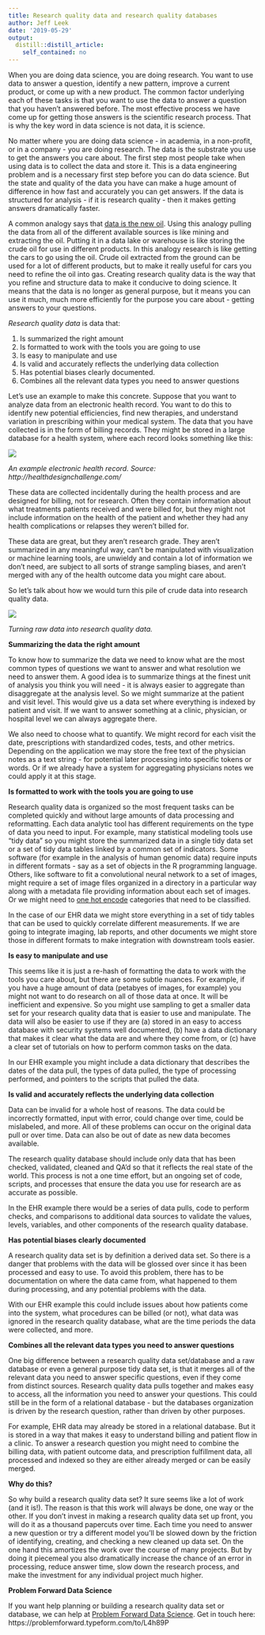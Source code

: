 ```yaml
---
title: Research quality data and research quality databases
author: Jeff Leek
date: '2019-05-29'
output:
  distill::distill_article:
    self_contained: no
---
```



When you are doing data science, you are doing research. You want to use data to answer a question, identify a new pattern, improve a current product, or come up with a new product. The common factor underlying each of these tasks is that you want to use the data to answer a question that you haven’t answered before. The most effective process we have come up for getting those answers is the scientific research process. That is why the key word in data science is not data, it is science. 

No matter where you are doing data science - in academia, in a non-profit, or in a company - you are doing research. The data is the substrate you use to get the answers you care about. The first step most people take when using data is to collect the data and store it. This is a data engineering problem and is a necessary first step before you can do data science. But the state and quality of the data you have can make a huge amount of difference in how fast and accurately you can get answers. If the data is structured for analysis - if it is research quality  - then it makes getting answers dramatically faster. 

A common analogy says that [data is the new oil](https://www.economist.com/leaders/2017/05/06/the-worlds-most-valuable-resource-is-no-longer-oil-but-data). Using this analogy pulling the data from all of the different available sources is like mining and extracting the oil. Putting it in a data lake or warehouse is like storing the crude oil for use in different products. In this analogy research is like getting the cars to go using the oil. Crude oil extracted from the ground can be used for a lot of different products, but to make it really useful for cars you need to refine the oil into gas. Creating research quality data is the way that you refine and structure data to make it conducive to doing science. It means that the data is no longer as general purpose, but it means you can use it much, much more efficiently for the purpose you care about - getting answers to your questions. 

_Research quality data_ is data that: 

1. Is summarized the right amount
2. Is formatted to work with the tools you are going to use
3. Is easy to manipulate and use 
4. Is valid and accurately reflects the underlying data collection
5. Has potential biases clearly documented. 
6. Combines all the relevant data types you need to answer questions

Let’s use an example to make this concrete. Suppose that you want to analyze data from an electronic health record. You want to do this to identify new potential efficiencies, find new therapies, and understand variation in prescribing within your medical system. The data that you have collected is in the form of billing records. They might be stored in a large database for a health system, where each record looks something like this: 

![](http://healthdesignchallenge.com/images/status-quo.png)

_An example electronic health record. Source: http://healthdesignchallenge.com/_

These data are collected incidentally during the health process and are designed for billing, not for research. Often they contain information about what treatments patients received and were billed for, but they might not include information on the health of the patient and whether they had any health complications or relapses they weren’t billed for. 

These data are great, but they aren’t research grade. They aren’t summarized in any meaningful way, can’t be manipulated with visualization or machine learning tools, are unwieldy and contain a lot of information we don’t need, are subject to all sorts of strange sampling biases, and aren’t merged with any of the health outcome data you might care about. 

So let’s talk about how we would turn this pile of crude data into research quality data. 

![](https://user-images.githubusercontent.com/1571674/58572594-f77d2080-8209-11e9-87a2-0621a13eeb03.png)

_Turning raw data into research quality data._

__Summarizing the data the right amount__

To know how to summarize the data we need to know what are the most common types of questions we want to answer and what resolution we need to answer them. A good idea is to summarize things at the finest unit of analysis you think you will need - it is always easier to aggregate than disaggregate at the analysis level. So we might summarize at the patient and visit level. This would give us a data set where everything is indexed by patient and visit. If we want to answer something at a clinic, physician, or hospital level we can always aggregate there. 

We also need to choose what to quantify. We might record for each visit the date, prescriptions with standardized codes, tests, and other metrics. Depending on the application we may store the free text of the physician notes as a text string - for potential later processing into specific tokens or words. Or if we already have a system for aggregating physicians notes we could apply it at this stage. 

__Is formatted to work with the tools you are going to use__

Research quality data is organized so the most frequent tasks can be completed quickly and without large amounts of data processing and reformatting. Each data analytic tool has different requirements on the type of data you need to input. For example, many statistical modeling tools use “tidy data” so you might store the summarized data in a single tidy data set or a set of tidy data tables linked by a common set of indicators. Some software (for example in the analysis of human genomic data) require inputs in different formats - say as a set of objects in the R programming language. Others, like software to fit a convolutional neural network to a set of images, might require a set of image files organized in a directory in a particular way along with a metadata file providing information about each set of images. Or we might need to [one hot encode](https://machinelearningmastery.com/why-one-hot-encode-data-in-machine-learning/) categories that need to be classified. 


In the case of our EHR data we might store everything in a set of tidy tables that can be used to quickly correlate different measurements. If we are going to integrate imaging, lab reports, and other documents we might store those in different formats to make integration with downstream tools easier. 


__Is easy to manipulate and use__

This seems like it is just a re-hash of formatting the data to work with the tools you care about, but there are some subtle nuances. For example, if you have a huge amount of data (petabyes of images, for example) you might not want to do research on all of those data at once. It will be inefficient and expensive. So you might use sampling to get a smaller data set for your research quality data that is easier to use and manipulate. The data will also be easier to use if they are (a) stored in an easy to access database with security systems well documented, (b) have a data dictionary that makes it clear what the data are and where they come from, or (c) have a clear set of tutorials on how to perform common tasks on the data. 

In our EHR example you might include a data dictionary that describes the dates of the data pull, the types of data pulled, the type of processing performed, and pointers to the scripts that pulled the data. 

__Is valid and accurately reflects the underlying data collection__

Data can be invalid for a whole host of reasons. The data could be incorrectly formatted, input with error, could change over time, could be mislabeled, and more. All of these problems can occur on the original data pull or over time. Data can also be out of date as new data becomes available. 

The research quality database should include only data that has been checked, validated, cleaned and QA’d so that it reflects the real state of the world. This process is not a one time effort, but an ongoing set of code, scripts, and processes that ensure the data you use for research are as accurate as possible. 

In the EHR example there would be a series of data pulls, code to perform checks, and comparisons to additional data sources to validate the values, levels, variables, and other components of the research quality database. 



__Has potential biases clearly documented__

A research quality data set is by definition a derived data set. So there is a danger that problems with the data will be glossed over since it has been processed and easy to use. To avoid this problem, there has to be documentation on where the data came from, what happened to them during processing, and any potential problems with the data. 

With our EHR example this could include issues about how patients come into the system, what procedures can be billed (or not), what data was ignored in the research quality database, what are the time periods the data were collected, and more. 

__Combines all the relevant data types you need to answer questions__

One big difference between a research quality data set/database and a raw database or even a general purpose tidy data set, is that it merges all of the relevant data you need to answer specific questions, even if they come from distinct sources. Research quality data pulls together and makes easy to access, all the information you need to answer your questions. This could still be in the form of a relational database - but the databases organization is driven by the research question, rather than driven by other purposes. 

For example, EHR data may already be stored in a relational database. But it is stored in a way that makes it easy to understand billing and patient flow in a clinic. To answer a research question you might need to combine the billing data, with patient outcome data, and prescription fulfillment data, all processed and indexed so they are either already merged or can be easily merged. 


__Why do this?__

So why build a research quality data set? It sure seems like a lot of work (and it is!). The reason is that this work will always be done, one way or the other. If you don't invest in making a research quality data set up front, you will do it as a thousand papercuts over time. Each time you need to answer a new question or try a different model you'll be slowed down by the friction of identifying, creating, and checking a new cleaned up data set. On the one hand this amortizes the work over the course of many projects. But by doing it piecemeal you also dramatically increase the chance of an error in processing, reduce answer time, slow down the research process, and make the investment for any individual project much higher. 


__Problem Forward Data Science__

If you want help planning or building a research quality data set or database, we can help at [Problem Forward Data Science](https://simplystatistics.org/2019/05/20/i-co-founded-a-company-meet-problem-forward-data-science/). Get in touch here: https://problemforward.typeform.com/to/L4h89P


